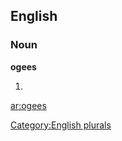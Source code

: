 
==English==

===Noun===
'''ogees'''

# {{plural of|[[ogee]]}}

[[Category:English plurals]]

[[ar:ogees]]